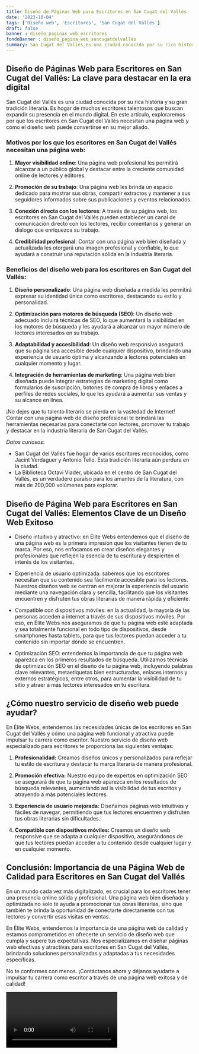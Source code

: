 ```yaml
---
title: Diseño de Páginas Web para Escritores en San Cugat del Vallés
date: '2023-10-04'
tags: ['Diseño web', 'Escritores', 'San Cugat del Vallés']
draft: false
banner : diseño_paginas_web_escritores
fondoBanner : diseño_pagina_web_sancugatdelvallés
summary: San Cugat del Vallés es una ciudad conocida por su rica historia y su gran tradición literaria. Es hogar de muchos escritores talentosos que buscan expandir su presencia en el mundo digital. En este artículo, exploraremos por qué los escritores en San Cugat del Vallés necesitan una página web y cómo el diseño web puede convertirse en su mejor aliado.
---
```


## Diseño de Páginas Web para Escritores en San Cugat del Vallés: La clave para destacar en la era digital

San Cugat del Vallés es una ciudad conocida por su rica historia y su gran tradición literaria. Es hogar de muchos escritores talentosos que buscan expandir su presencia en el mundo digital. En este artículo, exploraremos por qué los escritores en San Cugat del Vallés necesitan una página web y cómo el diseño web puede convertirse en su mejor aliado.

### Motivos por los que los escritores en San Cugat del Vallés necesitan una página web:
1. **Mayor visibilidad online**: Una página web profesional les permitirá alcanzar a un público global y destacar entre la creciente comunidad online de lectores y editores.

2. **Promoción de su trabajo**: Una página web les brinda un espacio dedicado para mostrar sus obras, compartir extractos y mantener a sus seguidores informados sobre sus publicaciones y eventos relacionados.

3. **Conexión directa con los lectores**: A través de su página web, los escritores en San Cugat del Vallés pueden establecer un canal de comunicación directo con los lectores, recibir comentarios y generar un diálogo que enriquezca su trabajo.

4. **Credibilidad profesional**: Contar con una página web bien diseñada y actualizada les otorgará una imagen profesional y confiable, lo que ayudará a construir una reputación sólida en la industria literaria.

### Beneficios del diseño web para los escritores en San Cugat del Vallés:
1. **Diseño personalizado**: Una página web diseñada a medida les permitirá expresar su identidad única como escritores, destacando su estilo y personalidad.

2. **Optimización para motores de búsqueda (SEO)**: Un diseño web adecuado incluirá técnicas de SEO, lo que aumentará la visibilidad en los motores de búsqueda y les ayudará a alcanzar un mayor número de lectores interesados en su trabajo.

3. **Adaptabilidad y accesibilidad**: Un diseño web responsivo asegurará que su página sea accesible desde cualquier dispositivo, brindando una experiencia de usuario óptima y alcanzando a lectores potenciales en cualquier momento y lugar.

4. **Integración de herramientas de marketing**: Una página web bien diseñada puede integrar estrategias de marketing digital como formularios de suscripción, botones de compra de libros y enlaces a perfiles de redes sociales, lo que les ayudará a aumentar sus ventas y su alcance en línea.

¡No dejes que tu talento literario se pierda en la vastedad de Internet! Contar con una página web de diseño profesional te brindará las herramientas necesarias para conectarte con lectores, promover tu trabajo y destacar en la industria literaria de San Cugat del Vallés.

*Datos curiosos*: 
- San Cugat del Vallés fue hogar de varios escritores reconocidos, como Jacint Verdaguer y Antonio Tello. Esta tradición literaria aún perdura en la ciudad.
- La Biblioteca Octavi Viader, ubicada en el centro de San Cugat del Vallés, es un verdadero paraíso para los amantes de la literatura, con más de 200,000 volúmenes para explorar.

<GifSeo />

<Cta />

## Diseño de Página Web para Escritores en San Cugat del Vallés: Elementos Clave de un Diseño Web Exitoso

- Diseño intuitivo y atractivo: en Élite Webs entendemos que el diseño de una página web es la primera impresión que los visitantes tienen de tu marca. Por eso, nos enfocamos en crear diseños elegantes y profesionales que reflejen la esencia de tu escritura y despierten el interés de los visitantes.

- Experiencia de usuario optimizada: sabemos que los escritores necesitan que su contenido sea fácilmente accesible para los lectores. Nuestros diseños web se centran en mejorar la experiencia del usuario mediante una navegación clara y sencilla, facilitando que los visitantes encuentren y disfruten tus obras literarias de manera rápida y eficiente.

- Compatible con dispositivos móviles: en la actualidad, la mayoría de las personas acceden a internet a través de sus dispositivos móviles. Por eso, en Élite Webs nos aseguramos de que tu página web esté adaptada y sea totalmente funcional en todo tipo de dispositivos, desde smartphones hasta tablets, para que tus lectores puedan acceder a tu contenido sin importar dónde se encuentren.

- Optimización SEO: entendemos la importancia de que tu página web aparezca en los primeros resultados de búsqueda. Utilizamos técnicas de optimización SEO en el diseño de tu página web, incluyendo palabras clave relevantes, metaetiquetas bien estructuradas, enlaces internos y externos estratégicos, entre otros, para aumentar la visibilidad de tu sitio y atraer a más lectores interesados en tu escritura.

## ¿Cómo nuestro servicio de diseño web puede ayudar?

En Élite Webs, entendemos las necesidades únicas de los escritores en San Cugat del Vallés y cómo una página web funcional y atractiva puede impulsar tu carrera como escritor. Nuestro servicio de diseño web especializado para escritores te proporciona las siguientes ventajas:

1. **Profesionalidad:** Creamos diseños únicos y personalizados para reflejar tu estilo de escritura y destacar tu marca literaria de manera profesional.

2. **Promoción efectiva:** Nuestro equipo de expertos en optimización SEO se asegurará de que tu página web aparezca en los resultados de búsqueda relevantes, aumentando así la visibilidad de tus escritos y atrayendo a más potenciales lectores.

3. **Experiencia de usuario mejorada:** Diseñamos páginas web intuitivas y fáciles de navegar, permitiendo que tus lectores encuentren y disfruten tus obras literarias sin dificultades.

4. **Compatible con dispositivos móviles:** Creamos un diseño web responsive que se adapta a cualquier dispositivo, asegurándonos de que tus lectores puedan acceder a tu contenido desde cualquier lugar y en cualquier momento.

## Conclusión: Importancia de una Página Web de Calidad para Escritores en San Cugat del Vallés

En un mundo cada vez más digitalizado, es crucial para los escritores tener una presencia online sólida y profesional. Una página web bien diseñada y optimizada no solo te ayuda a promocionar tus obras literarias, sino que también te brinda la oportunidad de conectarte directamente con tus lectores y convertir esas visitas en ventas.

En Élite Webs, entendemos la importancia de una página web de calidad y estamos comprometidos en ofrecerte un servicio de diseño web que cumpla y supere tus expectativas. Nos especializamos en diseñar páginas web efectivas y atractivas para escritores en San Cugat del Vallés, brindando soluciones personalizadas y adaptadas a tus necesidades específicas.

No te conformes con menos. ¡Contáctanos ahora y déjanos ayudarte a impulsar tu carrera como escritor a través de una página web exitosa y de calidad!

<Video />

<CtaBot job='Escritores' city='San Cugat del Vallés'/>

<Gmaps query='San Cugat del Vallés+españa+maps' />